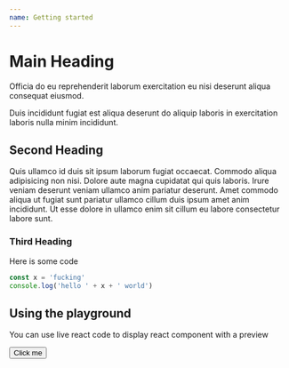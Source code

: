 ```yaml
---
name: Getting started
---
```



# Main Heading

Officia do eu reprehenderit laborum exercitation eu nisi deserunt aliqua consequat eiusmod.

Duis incididunt fugiat est aliqua deserunt do aliquip laboris in exercitation laboris nulla minim incididunt.

## Second Heading

Quis ullamco id duis sit ipsum laborum fugiat occaecat. Commodo aliqua adipisicing non nisi. Dolore aute magna cupidatat qui quis laboris. Irure veniam deserunt veniam ullamco anim pariatur deserunt. Amet commodo aliqua ut fugiat sunt pariatur ullamco cillum duis ipsum amet anim incididunt. Ut esse dolore in ullamco enim sit cillum eu labore consectetur labore sunt.

### Third Heading

Here is some code

```js
const x = 'fucking'
console.log('hello ' + x + ' world')
```

## Using the playground

You can use live react code to display react component with a preview

<Playground>
  <button>Click me</button>
</Playground>
